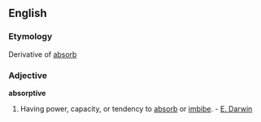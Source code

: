 ==English==
===Etymology===
Derivative of [[absorb]]

===Adjective===
'''absorptive'''

#Having power, capacity, or tendency to [[absorb]] or [[imbibe]]. - [[E. Darwin]]
